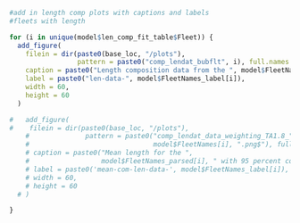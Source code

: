 
<!-- ======================================================================= -->
<!-- **********************  Length Samples ******************************** --> 
<!-- ======================================================================= -->


```r
#add in length comp plots with captions and labels
#fleets with length

for (i in unique(model$len_comp_fit_table$Fleet)) {
  add_figure(
    filein = dir(paste0(base_loc, "/plots"), 
                 pattern = paste0("comp_lendat_bubflt", i), full.names = TRUE)[1],
    caption = paste0("Length composition data from the ", model$FleetNames_parsed[i]),
    label = paste0("len-data-", model$FleetNames_label[i]),
    width = 60,
    height = 60
  )

#   add_figure(
#    filein = dir(paste0(base_loc, "/plots"), 
    #              pattern = paste0("comp_lendat_data_weighting_TA1.8_",
    #                               model$FleetNames[i], ".png$"), full.names = TRUE),
    # caption = paste0("Mean length for the ", 
    #                  model$FleetNames_parsed[i], " with 95 percent confidence intervals"),
    # label = paste0('mean-com-len-data-', model$FleetNames_label[i]),
    # width = 60,
    # height = 60
  # )

}
```